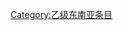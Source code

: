 {{catmore1|[[Wikipedia:马来西亚专题|Wikipedia:马来西亚专题]]}}
{{Wikipedia category}}
{{emptycat}}
{{Articles by Quality| topic=马来西亚|project=马来西亚|format=toc}}
{{cat class | topic=马来西亚|class=乙|sort=马来西亚}}
{{CategoryTOC}}
{{马来西亚条目统计表}}


[[Category:乙级东南亚条目|Category:乙级东南亚条目]]